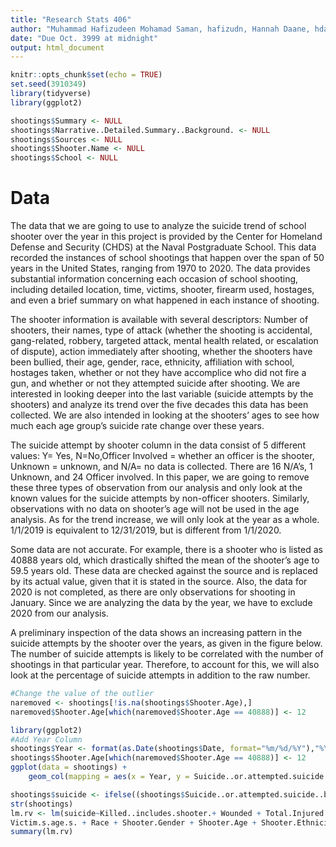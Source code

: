 ```yaml
---
title: "Research Stats 406"
author: "Muhammad Hafizudeen Mohamad Saman, hafizudn, Hannah Daane, hdaane"
date: "Due Oct. 3999 at midnight"
output: html_document
---
```


```r
knitr::opts_chunk$set(echo = TRUE)
set.seed(3910349)
library(tidyverse)
library(ggplot2)
```

```r

shootings$Summary <- NULL
shootings$Narrative..Detailed.Summary..Background. <- NULL
shootings$Sources <- NULL
shootings$Shooter.Name <- NULL
shootings$School <- NULL


```
# Data

The data that we are going to use to analyze the suicide trend of school shooter over the year in this project is provided by the Center for Homeland Defense and Security (CHDS) at the Naval Postgraduate School. This data recorded the instances of school shootings that happen over the span of 50 years in the United States, ranging from 1970 to 2020. The data provides substantial information concerning each occasion of school shooting, including detailed location, time, victims, shooter, firearm used, hostages, and even a brief summary on what happened in each instance of shooting. 

The shooter information is available with several descriptors: Number of shooters, their names, type of attack (whether the shooting is accidental, gang-related, robbery, targeted attack, mental health related, or escalation of dispute), action immediately after shooting, whether the shooters have been bullied, their age, gender, race, ethnicity, affiliation with school, hostages taken, whether or not they have accomplice who did not fire a gun, and whether or not they attempted suicide after shooting. We are interested in looking deeper into the last variable (suicide attempts by the shooters) and analyze its trend over the five decades this data has been collected. We are also intended in looking at the shooters' ages to see how much each age group's suicide rate change over these years.

The suicide attempt by shooter column in the data consist of 5 different values: Y= Yes, N=No,Officer Involved = whether an officer is the shooter, Unknown = unknown, and N/A= no data is collected. There are 16 N/A's, 1 Unknown, and 24 Officer involved. In this paper, we are going to remove these three types of observation from our analysis and only look at the known values for the suicide attempts by non-officer shooters. Similarly, observations with no data on shooter's age will not be used in the age analysis. As for the trend increase, we will only look at the year as a whole. 1/1/2019 is equivalent to 12/31/2019, but is different from 1/1/2020.

Some data are not accurate. For example, there is a shooter who is listed as 40888 years old, which drastically shifted the mean of the shooter's age to 59.5 years old. These data are checked against the source and is replaced by its actual value, given that it is stated in the source. Also, the data for 2020 is not completed, as there are only observations for shooting in January. Since we are analyzing the data by the year, we have to exclude 2020 from our analysis.

A preliminary inspection of the data shows an increasing pattern in the suicide attempts by the shooter over the years, as given in the figure below. The number of suicide attempts is likely to be correlated with the number of shootings in that particular year. Therefore, to account for this, we will also look at the percentage of suicide attempts in addition to the raw number.
```r
#Change the value of the outlier
naremoved <- shootings[!is.na(shootings$Shooter.Age),]
naremoved$Shooter.Age[which(naremoved$Shooter.Age == 40888)] <- 12

library(ggplot2)
#Add Year Column
shootings$Year <- format(as.Date(shootings$Date, format="%m/%d/%Y"),"%Y")
shootings$Shooter.Age[which(naremoved$Shooter.Age == 40888)] <- 12
ggplot(data = shootings) +
    geom_col(mapping = aes(x = Year, y = Suicide..or.attempted.suicide..by.Shooter..Y.N.)) + ylab("Number of Suicide Attempts")
```

```r
shootings$suicide <- ifelse((shootings$Suicide..or.attempted.suicide..by.Shooter..Y.N. == 'Y'), TRUE, FALSE)
str(shootings)
lm.rv <- lm(suicide~Killed..includes.shooter.+ Wounded + Total.Injured.Killed.Victims +
Victim.s.age.s. + Race + Shooter.Gender + Shooter.Age + Shooter.Ethnicity + Shooter.s.Affiliation.with.School, data = shootings)
summary(lm.rv)
```
